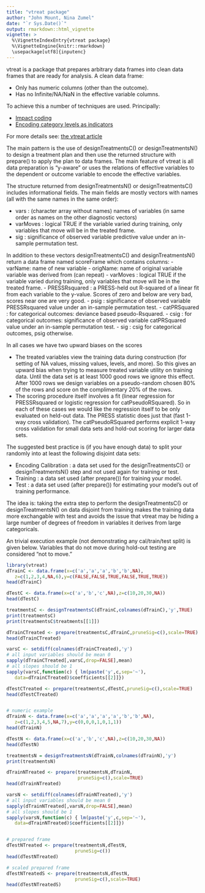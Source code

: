 ```yaml
---
title: "vtreat package"
author: "John Mount, Nina Zumel"
date: "`r Sys.Date()`"
output: rmarkdown::html_vignette
vignette: >
  %\VignetteIndexEntry{vtreat package}
  %\VignetteEngine{knitr::rmarkdown}
  \usepackage[utf8]{inputenc}
---
```


vtreat is a package that prepares arbitrary data frames into
clean data frames that are ready for analysis.  A clean data
frame:

- Only has numeric columns (other than the outcome).
- Has no Infinite/NA/NaN in the effective variable columns.


To achieve this a number of techniques are used.  Principally:

- [Impact coding](http://www.win-vector.com/blog/2012/07/modeling-trick-impact-coding-of-categorical-variables-with-many-levels/)
- [Encoding category levels as indicators](http://www.win-vector.com/blog/2014/12/a-comment-on-preparing-data-for-classifiers/)

For more details see: [the vtreat article](http://www.win-vector.com/blog/2014/08/vtreat-designing-a-package-for-variable-treatment/)

The main pattern is the use of designTreatmentsC() or designTreatmentsN() to design a treatment plan and then use the returned structure with prepare() to apply the plan to data frames.  The main feature of vtreat is all data preparation is "y-aware" or uses the relations of effective variables to the dependent or outcome variable to encode the effective variables.

The structure returned from designTreatmentsN() or designTreatmentsC() includes informational fields.  The main fields are mostly vectors with names (all with the same names in the same order):

- vars : (character array without names) names of variables (in same order as names on the other diagnostic vectors)
- varMoves : logical TRUE if the variable varied during training, only variables that move will be in the treated frame.
- sig : significance of observed variable predictive value under an in-sample permutation test.

In addition to these vectors designTreatmentsC() and designTreatmentsN() return a data frame named scoreFrame which contains columns:
- varName: name of new variable
- origName: name of original variable variable was derived from (can repeat)
- varMoves : logical TRUE if the variable varied during training, only variables that move will be in the treated frame.
- PRESSRsquared : a PRESS-held out R-squared of a linear fit from each variable to the y-value.  Scores of zero and below are very bad, scores near one are very good.
- psig : significance of observed variable PRESSRsquared value under an in-sample permutation test.
- catPRSquared : for categorical outcomes: deviance based pseudo-Rsquared.
- csig : for categorical outcomes: significance of observed variable catPRSquared value under an in-sample permutation test.
- sig : csig for categorical outcomes, psig otherwise.


In all cases we have two upward biases on the scores

- The treated variables view the training data during construction (for setting of NA values, missing values, levels, and more).  So this gives an upward bias when trying to measure treated variable utility on training data.  Until the data set is at least 1000 good rows we ignore this effect.  After 1000 rows we design variables on a pseudo-random chosen 80% of the rows and score on the complimentary 20% of the rows.
- The scoring procedure itself involves a fit (linear regression for PRESSRsquared or logistic regression for catPseudoRSquared).  So in each of these cases we would like the regression itself to be only evaluated on held-out data.  The PRESS statistic does just that (fast 1-way cross validation).   The catPseudoRSquared performs explicit 1-way cross validation for small data sets and hold-out scoring for larger data sets.

The suggested best practice is (if you have enough data) to split your randomly into at least the following disjoint data sets:

- Encoding Calibration : a data set used for the designTreatmentsC() or designTreatmentsN() step and not used again for training or test.
- Training : a data set used (after prepare()) for training your model.
- Test : a data set used (after prepare()) for estimating your model's out of training performance.

The idea is: taking the extra step to perform the designTreatmentsC() or designTreatmentsN() on data disjoint from training makes the training data more exchangable with test and avoids the issue that vtreat may be hiding a large number of degrees of freedom in variables it derives from large categoricals.

An trivial execution example (not demonstrating any cal/train/test split) is given below.  Variables that do not move during hold-out testing are considered "not to move."

```r
library(vtreat)
dTrainC <- data.frame(x=c('a','a','a','b','b',NA),
   z=c(1,2,3,4,NA,6),y=c(FALSE,FALSE,TRUE,FALSE,TRUE,TRUE))
head(dTrainC)

dTestC <- data.frame(x=c('a','b','c',NA),z=c(10,20,30,NA))
head(dTestC)

treatmentsC <- designTreatmentsC(dTrainC,colnames(dTrainC),'y',TRUE)
print(treatmentsC)
print(treatmentsC$treatments[[1]])

dTrainCTreated <- prepare(treatmentsC,dTrainC,pruneSig=c(),scale=TRUE)
head(dTrainCTreated)

varsC <- setdiff(colnames(dTrainCTreated),'y')
# all input variables should be mean 0
sapply(dTrainCTreated[,varsC,drop=FALSE],mean)
# all slopes should be 1
sapply(varsC,function(c) { lm(paste('y',c,sep='~'),
   data=dTrainCTreated)$coefficients[[2]]})

dTestCTreated <- prepare(treatmentsC,dTestC,pruneSig=c(),scale=TRUE)
head(dTestCTreated)


# numeric example
dTrainN <- data.frame(x=c('a','a','a','a','b','b',NA),
   z=c(1,2,3,4,5,NA,7),y=c(0,0,0,1,0,1,1))
head(dTrainN)

dTestN <- data.frame(x=c('a','b','c',NA),z=c(10,20,30,NA))
head(dTestN)

treatmentsN = designTreatmentsN(dTrainN,colnames(dTrainN),'y')
print(treatmentsN)

dTrainNTreated <- prepare(treatmentsN,dTrainN,
                          pruneSig=c(),scale=TRUE)
head(dTrainNTreated)

varsN <- setdiff(colnames(dTrainNTreated),'y')
# all input variables should be mean 0
sapply(dTrainNTreated[,varsN,drop=FALSE],mean) 
# all slopes should be 1
sapply(varsN,function(c) { lm(paste('y',c,sep='~'),
   data=dTrainNTreated)$coefficients[[2]]}) 


# prepared frame
dTestNTreated <- prepare(treatmentsN,dTestN,
                         pruneSig=c())
head(dTestNTreated)

# scaled prepared frame
dTestNTreatedS <- prepare(treatmentsN,dTestN,
                         pruneSig=c(),scale=TRUE)
head(dTestNTreatedS)
```
